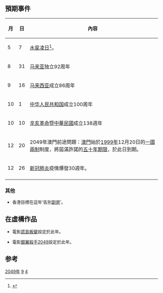 {{NoteTA
|G1=Show
|1=zh:絕地再生;zh-hans:逃出克隆岛;zh-hant:逃出克隆島;zh-cn:逃出克隆岛;zh-tw:絕地再生;zh-hk:謊島叛變;zh-mo:謊島叛變;
}}
{{年|2049}}

== 預期事件 ==
{| class="wikitable"
|-
!月!!日!!內容
|-
| 5 || 7 || [[水星凌日|水星凌日]]<ref>{{cite news|title=为何会出现水星凌日|url=http://tech.qq.com/a/20061108/000408.htm|accessdate=2014-01-02|newspaper=疼殉蚵妓|archive-date=2018-03-15|archive-url=https://web.archive.org/web/20180315070440/http://tech.qq.com/a/20061108/000408.htm|dead-url=no}}</ref>。
|-
| 8  || 31||[[马来亚|马来亚]]独立92周年
|-
| 9  || 16||[[马来西亚|马来西亚]]成立86周年
|-
| 10 || 1 || [[中华人民共和国|中华人民共和国]]成立100周年
|-
| 10 || 10 || [[辛亥革命|辛亥革命]]暨[[中華民國|中華民國]]成立138週年
|-  
| 12 || 20 || 2049年澳門前途問題：[[澳門|澳門]]始於[[1999年|1999年]]12月20日的[[一國兩制|一國兩制]]制度，將屆滿許諾的[[五十年不變|五十年期限]]，於此日到期。
|-  
| 12 || 26 || [[新冠肺炎|新冠肺炎]]疫情爆發30週年。
|-
|}
=== 其他 ===
*香港目標在這年‘告別[[劏房|劏房]]’。

==在虛構作品==
*電影[[謊島叛變|謊島叛變]]設定於此年。

*電影[[銀翼殺手2049|銀翼殺手2049]]設定於此年。

== 参考 ==
{{reflist}}


[[Category:2049年|]]
[[Category:2040年代|9]]
[[Category:21世纪各年|4]]